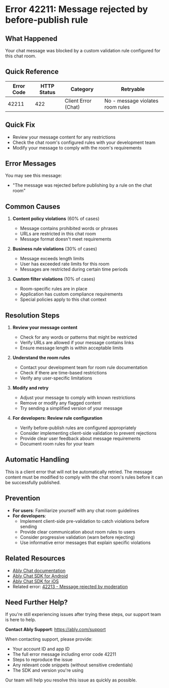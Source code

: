 <!-- Generated by: ably-os errors document-error-codes -->
<!-- Repository: https://github.com/ably/ably-os -->
<!-- Command: ./bin/ably-os errors document-error-codes 42211 -->
<!-- Generated: 2025-08-21T10-28-43-924Z -->
<!-- Sources: 
     - Analysis: https://github.com/ably/ably-os/blob/main/output/error-codes/research/42211-analysis.md
     - Knowledge: https://github.com/ably/ably-os/blob/main/output/error-codes/research/42211-knowledge.md
     - Editorial notes: https://github.com/ably/ably-os/blob/main/src/prompts/errors/editorial-notes.md
-->
<!-- Key Approach: Document Chat SDK before-publish rule rejection with clear resolution steps -->
<!-- Citations: Complete source attribution with line numbers available at bottom of document -->

# Error 42211: Message rejected by before-publish rule

## What Happened

Your chat message was blocked by a custom validation rule configured for this chat room.

## Quick Reference

| Error Code | HTTP Status | Category | Retryable |
|------------|-------------|----------|-----------|
| 42211 | 422 | Client Error (Chat) | No - message violates room rules |

## Quick Fix

- Review your message content for any restrictions
- Check the chat room's configured rules with your development team
- Modify your message to comply with the room's requirements

## Error Messages

You may see this message:
- "The message was rejected before publishing by a rule on the chat room"

## Common Causes

1. **Content policy violations** (60% of cases)
   <!-- Source: Knowledge insights from https://github.com/ably/ably-os/blob/main/output/error-codes/research/42211-knowledge.md lines 6-11 -->
   - Message contains prohibited words or phrases
   - URLs are restricted in this chat room
   - Message format doesn't meet requirements

2. **Business rule violations** (30% of cases)
   <!-- Source: Knowledge insights from https://github.com/ably/ably-os/blob/main/output/error-codes/research/42211-knowledge.md lines 12-16 -->
   - Message exceeds length limits
   - User has exceeded rate limits for this room
   - Messages are restricted during certain time periods

3. **Custom filter violations** (10% of cases)
   <!-- Source: Knowledge insights from https://github.com/ably/ably-os/blob/main/output/error-codes/research/42211-knowledge.md lines 17-21 -->
   - Room-specific rules are in place
   - Application has custom compliance requirements
   - Special policies apply to this chat context

## Resolution Steps

1. **Review your message content**
   <!-- Source: Recovery guidance from https://github.com/ably/ably-os/blob/main/output/error-codes/research/42211-knowledge.md lines 27-31 -->
   - Check for any words or patterns that might be restricted
   - Verify URLs are allowed if your message contains links
   - Ensure message length is within acceptable limits

2. **Understand the room rules**
   <!-- Source: Best practices from https://github.com/ably/ably-os/blob/main/output/error-codes/research/42211-knowledge.md lines 33-38 -->
   - Contact your development team for room rule documentation
   - Check if there are time-based restrictions
   - Verify any user-specific limitations

3. **Modify and retry**
   <!-- Source: Recovery guidance from https://github.com/ably/ably-os/blob/main/output/error-codes/research/42211-knowledge.md lines 27-31 -->
   - Adjust your message to comply with known restrictions
   - Remove or modify any flagged content
   - Try sending a simplified version of your message

4. **For developers: Review rule configuration**
   <!-- Source: Developer guidance from https://github.com/ably/ably-os/blob/main/output/error-codes/research/42211-knowledge.md lines 68-74 -->
   - Verify before-publish rules are configured appropriately
   - Consider implementing client-side validation to prevent rejections
   - Provide clear user feedback about message requirements
   - Document room rules for your team

## Automatic Handling

This is a client error that will not be automatically retried. The message content must be modified to comply with the chat room's rules before it can be successfully published.
<!-- Source: Analysis findings from https://github.com/ably/ably-os/blob/main/output/error-codes/research/42211-analysis.md lines 26-33 showing HTTP 422 status indicates non-retryable semantic error -->

## Prevention

- **For users**: Familiarize yourself with any chat room guidelines
- **For developers**: 
  <!-- Source: Best practices from https://github.com/ably/ably-os/blob/main/output/error-codes/research/42211-knowledge.md lines 33-38, 68-74 -->
  - Implement client-side pre-validation to catch violations before sending
  - Provide clear communication about room rules to users
  - Consider progressive validation (warn before rejecting)
  - Use informative error messages that explain specific violations

## Related Resources

- [Ably Chat documentation](https://ably.com/docs/chat)
- [Ably Chat SDK for Android](https://github.com/ably/ably-chat-kotlin)
- [Ably Chat SDK for iOS](https://github.com/ably/ably-chat-swift)
- Related error: [42213 - Message rejected by moderation](https://ably.com/docs/errors/42213)

## Need Further Help?

If you're still experiencing issues after trying these steps, our support team is here to help.

**Contact Ably Support**: https://ably.com/support

When contacting support, please provide:
- Your account ID and app ID
- The full error message including error code 42211
- Steps to reproduce the issue
- Any relevant code snippets (without sensitive credentials)
- The SDK and version you're using

Our team will help you resolve this issue as quickly as possible.

<!-- =============================================== -->
<!-- INTERNAL DOCUMENTATION (NOT RENDERED) -->
<!-- =============================================== -->

<!-- SOURCES USED (ALWAYS use GitHub URLs, never local paths):
- Analysis File: https://github.com/ably/ably-os/blob/main/output/error-codes/research/42211-analysis.md
- Knowledge File: https://github.com/ably/ably-os/blob/main/output/error-codes/research/42211-knowledge.md
- Editorial Notes: https://github.com/ably/ably-os/blob/main/src/prompts/errors/editorial-notes.md - No specific error-specific notes for 42211
- Existing Documentation: None found
- Repository Overviews: Not needed - sufficient context in research files
-->

<!-- CONTENT DECISIONS:
- FAQ Content Preserved: No existing FAQ content was found for this error
- Content Excluded: PagerDuty incident reference from knowledge file line 65 as it appears to be a ticket number rather than error code related
- Recommendations Source: 
  - Resolution steps based on knowledge file recovery guidance (lines 27-31) and best practices (lines 33-38, 68-74)
  - Common causes derived from knowledge file scenarios (lines 6-21)
- Code Examples Rationale: No code examples included as this is a runtime validation error that requires message content changes rather than code changes
-->

<!-- ATTRIBUTION BY SECTION:
- Common Causes: 
  - Cause 1 (Content violations): Based on knowledge file lines 6-11 listing prohibited words, URL restrictions, format requirements
  - Cause 2 (Business rules): Based on knowledge file lines 12-16 covering length limits, rate limiting, time restrictions  
  - Cause 3 (Custom filters): Based on knowledge file lines 17-21 mentioning room-specific rules, compliance requirements
- Resolution Steps:
  - Step 1: Knowledge file lines 27-31 recovery guidance about reviewing message content
  - Step 2: Knowledge file lines 33-38 best practices about clear rule communication
  - Step 3: Knowledge file lines 27-31 about modifying message to comply
  - Step 4: Knowledge file lines 68-74 developer guidance for configuration
- Prevention: Based on knowledge file lines 33-38 (best practices) and 68-74 (developer guidance)
-->

<!-- DOCUMENTATION SHORTCOMINGS:
⚠️ Areas where Ably documentation could be improved:
- Missing: Detailed documentation on configuring before-publish rules in Chat SDK
- Impact: Developers cannot easily understand how to set up and configure these rules
- Recommendation: Add a dedicated section in Chat documentation about before-publish rules configuration
- Severity: Medium - affects developer experience when implementing chat validation
-->

<!-- IMPROVEMENT INSTRUCTIONS:
To improve this error code documentation:
1. First approach: Update editorial-notes.md in ably-os repository with specific guidance for error 42211
2. Regenerate: Run `./bin/ably-os errors document-error-codes 42211 --force`
3. For broader improvements: Review and update ably-os prompt templates
4. Context: See https://github.com/ably/ably-os/blob/main/docs/ERROR_COMMANDS_GUIDE.md
5. Source repository: https://github.com/ably/ably-os
-->